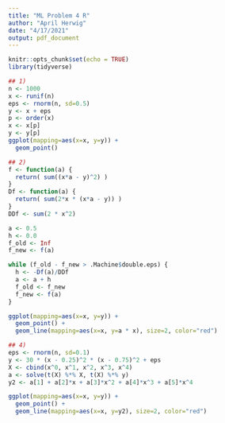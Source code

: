 ```yaml
---
title: "ML Problem 4 R"
author: "April Herwig"
date: "4/17/2021"
output: pdf_document
---
```


```r
knitr::opts_chunk$set(echo = TRUE)
library(tidyverse)
```

```r
## 1)
n <- 1000
x <- runif(n)
eps <- rnorm(n, sd=0.5)
y <- x + eps
p <- order(x)
x <- x[p]
y <- y[p]
ggplot(mapping=aes(x=x, y=y)) + 
  geom_point()
```

```r
## 2)
f <- function(a) {
  return( sum((x*a - y)^2) )
}
Df <- function(a) {
  return( sum(2*x * (x*a - y)) )
}
DDf <- sum(2 * x^2)

a <- 0.5
h <- 0.0
f_old <- Inf
f_new <- f(a)

while (f_old - f_new > .Machine$double.eps) { 
  h <- -Df(a)/DDf
  a <- a + h
  f_old <- f_new
  f_new <- f(a)
}

ggplot(mapping=aes(x=x, y=y)) + 
  geom_point() + 
  geom_line(mapping=aes(x=x, y=a * x), size=2, color="red")
```

```r
## 4)
eps <- rnorm(n, sd=0.1)
y <- 30 * (x - 0.25)^2 * (x - 0.75)^2 + eps
X <- cbind(x^0, x^1, x^2, x^3, x^4)
a <- solve(t(X) %*% X, t(X) %*% y)
y2 <- a[1] + a[2]*x + a[3]*x^2 + a[4]*x^3 + a[5]*x^4

ggplot(mapping=aes(x=x, y=y)) + 
  geom_point() + 
  geom_line(mapping=aes(x=x, y=y2), size=2, color="red")
```

